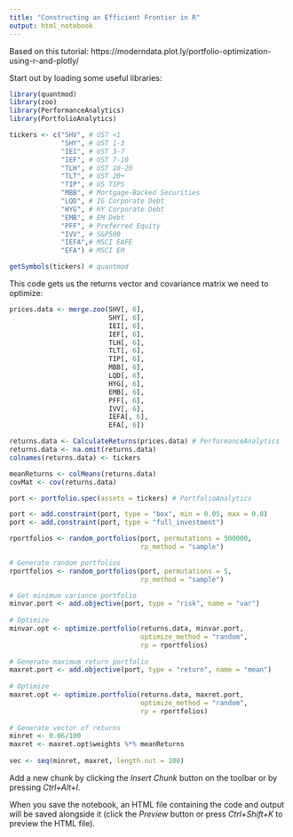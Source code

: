 ```yaml
---
title: "Constructing an Efficient Frontier in R"
output: html_notebook
---
```



Based on this tutorial:
https://moderndata.plot.ly/portfolio-optimization-using-r-and-plotly/

Start out by loading some useful libraries:

```r
library(quantmod)
library(zoo)
library(PerformanceAnalytics)
library(PortfolioAnalytics)
```

```r

tickers <- c("SHV", # UST <1
             "SHY", # UST 1-3
             "IEI", # UST 3-7
             "IEF", # UST 7-10
             "TLH", # UST 10-20
             "TLT", # UST 20+
             "TIP", # US TIPS
             "MBB", # Mortgage-Backed Securities
             "LQD", # IG Corporate Debt
             "HYG", # HY Corporate Debt
             "EMB", # EM Debt
             "PFF", # Preferred Equity
             "IVV", # S&P500
             "IEFA",# MSCI EAFE
             "EFA") # MSCI EM

getSymbols(tickers) # quantmod

```

This code gets us the returns vector and covariance matrix we need to optimize:

```r

prices.data <- merge.zoo(SHV[, 6],
                         SHY[, 6],
                         IEI[, 6],
                         IEF[, 6],
                         TLH[, 6],
                         TLT[, 6],
                         TIP[, 6],
                         MBB[, 6],
                         LQD[, 6],
                         HYG[, 6],
                         EMB[, 6],
                         PFF[, 6],
                         IVV[, 6],
                         IEFA[, 6],
                         EFA[, 6])

returns.data <- CalculateReturns(prices.data) # PerformanceAnalytics
returns.data <- na.omit(returns.data)
colnames(returns.data) <- tickers

meanReturns <- colMeans(returns.data)
covMat <- cov(returns.data)
```

```r

port <- portfolio.spec(assets = tickers) # PortfolioAnalytics

port <- add.constraint(port, type = "box", min = 0.05, max = 0.8)
port <- add.constraint(port, type = "full_investment")

rportfolios <- random_portfolios(port, permutations = 500000, 
                                 rp_method = "sample")

```

```r

# Generate random portfolios
rportfolios <- random_portfolios(port, permutations = 5, 
                                 rp_method = "sample")

# Get minimum variance portfolio
minvar.port <- add.objective(port, type = "risk", name = "var")
 
# Optimize
minvar.opt <- optimize.portfolio(returns.data, minvar.port, 
                                 optimize_method = "random", 
                                 rp = rportfolios)
 
# Generate maximum return portfolio
maxret.port <- add.objective(port, type = "return", name = "mean")
 
# Optimize
maxret.opt <- optimize.portfolio(returns.data, maxret.port, 
                                 optimize_method = "random", 
                                 rp = rportfolios)
 
# Generate vector of returns
minret <- 0.06/100
maxret <- maxret.opt$weights %*% meanReturns
 
vec <- seq(minret, maxret, length.out = 100)
```










Add a new chunk by clicking the *Insert Chunk* button on the toolbar or by pressing *Ctrl+Alt+I*.

When you save the notebook, an HTML file containing the code and output will be saved alongside it (click the *Preview* button or press *Ctrl+Shift+K* to preview the HTML file).
